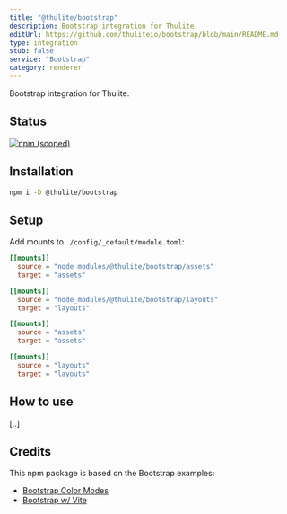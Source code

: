 ```yaml
---
title: "@thulite/bootstrap"
description: Bootstrap integration for Thulite
editUrl: https://github.com/thuliteio/bootstrap/blob/main/README.md
type: integration
stub: false
service: "Bootstrap"
category: renderer
---
```


Bootstrap integration for Thulite.

## Status

[![npm (scoped)](https://img.shields.io/npm/v/@thulite/bootstrap?style=flat-square)](https://www.npmjs.com/package/@thulite/bootstrap)

## Installation

```bash
npm i -D @thulite/bootstrap
```

## Setup

Add mounts to `./config/_default/module.toml`:

```toml
[[mounts]]
  source = "node_modules/@thulite/bootstrap/assets"
  target = "assets"

[[mounts]]
  source = "node_modules/@thulite/bootstrap/layouts"
  target = "layouts"

[[mounts]]
  source = "assets"
  target = "assets"

[[mounts]]
  source = "layouts"
  target = "layouts"
```

## How to use

[..]

## Credits

This npm package is based on the Bootstrap examples:

- [Bootstrap Color Modes](https://github.com/twbs/examples/tree/main/color-modes)
- [Bootstrap w/ Vite](https://github.com/twbs/examples/tree/main/vite)

<LinkCard title="Add integrations" href="/guides/integrations/" />
